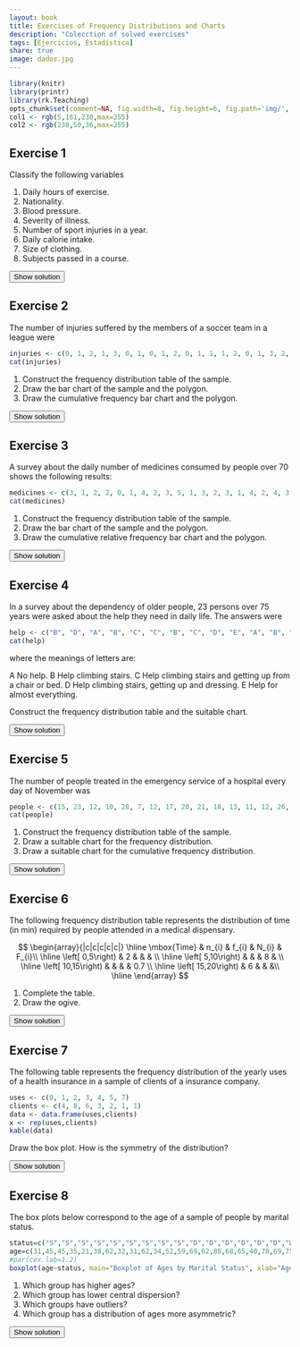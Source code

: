 ```yaml
---
layout: book
title: Exercises of Frequency Distributions and Charts
description: "Colecction of solved exercises"
tags: [Ejercicios, Estadística]
share: true
image: dados.jpg
---
```


```r
library(knitr)
library(printr)
library(rk.Teaching)
opts_chunk$set(comment=NA, fig.width=8, fig.height=6, fig.path='img/', fig.align="center", dev="svg", digits=4, echo=FALSE, warning=FALSE, message=FALSE)
col1 <- rgb(5,161,230,max=255)
col2 <- rgb(238,50,36,max=255)
```

## Exercise 1
Classify the following variables

1. Daily hours of exercise.
2. Nationality.
3.  Blood pressure.
4.  Severity of illness.
5.  Number of sport injuries in a year.
6.  Daily calorie intake.
7.  Size of clothing.
8.  Subjects passed in a course.

<div><button class="solution">Show solution</button></div>
<div id="solution" style="display: none">

1. Quantitative continuous.
2. Qualitative nominal.
3. Quantitative continuous.
4. Qualitative ordinal.
5. Quantitative discrete.
6. Quantitative continuous.
7. Qualitative ordinal.
8. Quantitative discrete.

</div>

## Exercise 2
The number of injuries suffered by the members of a soccer team in a league were
```r
injuries <- c(0, 1, 2, 1, 3, 0, 1, 0, 1, 2, 0, 1, 1, 1, 2, 0, 1, 3, 2, 1, 2, 1, 0, 1)
cat(injuries)
```

1.  Construct the frequency distribution table of the sample.
2.  Draw the bar chart of the sample and the polygon.
3.  Draw the cumulative frequency bar chart and the polygon.

<div><button class="solution">Show solution</button></div>
<div id="solution" style="display: none">
1. 
```r
data <- data.frame(injuries)
tab <- frequencyTable(data, "injuries")
kable(tab, format="html")
```
2.
```r
tab <- table(injuries)
b <- barplot(tab, main="Number of injuries of a soccer team in a league", xlab="Injuries", ylab="Frequency", col=col1, space=0.5)
lines(b, tab, type="l", col=col2)
```
3. 
```r
b <- barplot(cumsum(tab), main="Number of injuries of a soccer team in a league", xlab="Injuries", ylab="Frequency", col=col1, space=0.5)
lines(c(0,1,1,2.5,2.5,4,4,5.5,5.5), c(0,0,6,6,17,17,22,22,24), type="l", col=col2)
```
</div>

## Exercise 3
A survey about the daily number of medicines consumed by people over 70 shows the following results:

```r
medicines <- c(3, 1, 2, 2, 0, 1, 4, 2, 3, 5, 1, 3, 2, 3, 1, 4, 2, 4, 3, 2, 3, 5, 0, 1, 2, 0, 2, 3, 0, 1, 1, 5, 3, 4, 2, 3, 0, 1, 2, 3)
cat(medicines)
```

1.  Construct the frequency distribution table of the sample.
2.  Draw the bar chart of the sample and the polygon.
3.  Draw the cumulative relative frequency bar chart and the polygon.

<div><button class="solution">Show solution</button></div>
<div id="solution" style="display: none">
1. 
```r
data <- data.frame(medicines)
tab <- frequencyTable(data, "medicines")
kable(tab, format="html")
```
2.
```r
tab <- table(medicines)
b <- barplot(tab, main="Daily medicines cosumed by people over 70", xlab="Medicines", ylab="Frequency", col=col1, space=0.5)
lines(b, tab, type="l", col=col2)
```
3. 
```r
b <- barplot(cumsum(tab)/length(medicines), main="Daily medicines consumed by people over 70", xlab="Medicines", ylab="Cumulative relative frequency", col=col1, space=0.5)
lines(c(0,1,1,2.5,2.5,4,4,5.5,5.5,7,7,8.5,8.5), c(0,0,0.125,0.125,0.325,0.325,0.575,0.575,0.825,0.825,0.925,0.925,1), type="l", col=col2)
```
</div>

## Exercise 4
In a survey about the dependency of older people, 23 persons over 75 years were asked about the help they need in daily life. The answers were

```r
help <- c("B", "D", "A", "B", "C", "C", "B", "C", "D", "E", "A", "B", "C", "E", "A", "B", "C", "D", "B", "B", "A", "A", "B")
cat(help)
```

where the meanings of letters are:

A No help.
B Help climbing stairs.
C Help climbing stairs and getting up from a chair or bed.
D Help climbing stairs, getting up and dressing.
E Help for almost everything.

Construct the frequency distribution table and the suitable chart.

<div><button class="solution">Show solution</button></div>
<div id="solution" style="display: none">
```r
data <- data.frame(help)
tab <- frequencyTable(data, "help")
kable(tab, format="html")
tab <- table(help)
pie(tab, main="Help required in daily life", col=rainbow(length(tab)))
```
</div>

## Exercise 5
The number of people treated in the emergency service of a hospital every day of November was

```r
people <- c(15, 23, 12, 10, 28, 7, 12, 17, 20, 21, 18, 13, 11, 12, 26, 30, 6, 16, 19, 22, 14, 17, 21, 28, 9, 16, 13, 11, 16, 20)
cat(people)
```

1.  Construct the frequency distribution table of the sample.
2.  Draw a suitable chart for the frequency distribution.
3.  Draw a suitable chart for the cumulative frequency distribution.

<div><button class="solution">Show solution</button></div>
<div id="solution" style="display: none">
1. 

```r
data <- data.frame(people)
tab <- frequencyTableIntervals(data, "people", breaks=pretty(range(na.omit(data[["people"]])), nclass.Sturges(data[["people"]])), right=TRUE)
kable(tab, format="html")
```

2. 
```r
h <- hist(people, main="People treated in the emergency service", xlab="People", ylab="Frequency", col=col1)
```
3. 
```r
h$counts <- cumsum(h$counts)
plot(h, main="People treated in the emergency service", xlab="People", ylab="Cumulative frequency", col=col1)
```
</div>

## Exercise 6
The following frequency distribution table represents the distribution of time (in min) required by people attended in a medical dispensary.

$$
\begin{array}{|c|c|c|c|c|}
\hline \mbox{Time} & n_{i} & f_{i} & N_{i} & F_{i}\\
\hline 
\left[ 0,5\right) & 2 &  &  &  \\ 
\hline 
\left[ 5,10\right) &  &  & 8 &  \\ 
\hline 
\left[ 10,15\right) &  & &  & 0.7 \\ 
\hline 
\left[ 15,20\right) & 6 &  &  &\\ 
\hline
\end{array}
$$

1.  Complete the table.
2.  Draw the ogive.

<div><button class="solution">Show solution</button></div>
<div id="solution" style="display: none">
1. 
$$
\begin{array}{|c|c|c|c|c|}
\hline \mbox{Time} & n_{i} & f_{i} & N_{i} & F_{i}\\
\hline 
\left[ 0,5\right) & 2 & 0.1 & 2 & 0.1 \\ 
\hline 
\left[ 5,10\right) & 6 & 0.3 & 8 & 0.4 \\ 
\hline 
\left[ 10,15\right) & 6 & 0.3 & 14 & 0.7 \\ 
\hline 
\left[ 15,20\right) & 6 & 0.3 & 20  & 1\\ 
\hline
\end{array}
$$

2. 
```r
x <- c(0,5,10,15,20)
y <- c(0,0.1,0.4,0.7,1)
plot(x, y, type="o", pch=16, col=col1, main="Time required by people attended in a medical dispensary", xlab="Time (in min)", ylab="Cumulative relative frequency", axes=FALSE, frame.plot=TRUE)
abline(h=seq(0,1,0.1), col="grey10", lty="dotted")
axis(1, at=x)
axis(2, at=seq(0,1,0.1), las=2)
```
</div>


## Exercise 7
The following table represents the frequency distribution of the yearly uses of a health insurance in a sample of clients of a insurance company.

```r
uses <- c(0, 1, 2, 3, 4, 5, 7)
clients <- c(4, 8, 6, 3, 2, 1, 1)
data <- data.frame(uses,clients)
x <- rep(uses,clients)
kable(data)
```

Draw the box plot. How is the symmetry of the distribution?

<div><button class="solution">Show solution</button></div>
<div id="solution" style="display: none">
```r
boxplot(x, col=col1, horizontal=TRUE)
```
</div>


## Exercise 8
The box plots below correspond to the age of a sample of people by marital status.

```r
status=c("S","S","S","S","S","S","S","S","S","D","D","D","D","D","D","W","W","W","W","W","W","W","M","M","M","M","M")
age=c(31,45,45,35,21,38,62,32,31,62,34,52,59,69,62,80,68,65,40,78,69,75,31,65,59,51,71)
#par(cex.lab=1.2)
boxplot(age~status, main="Boxplot of Ages by Marital Status", xlab="Age",col=rainbow(4,s=0.6), horizontal=TRUE)
```

1.  Which group has higher ages?
2.  Which group has lower central dispersion?
3.  Which groups have outliers?
4.  Which group has a distribution of ages more asymmetric?


<div><button class="solution">Show solution</button></div>
<div id="solution" style="display: none">
1. Widowers. 2. Divorced. 3. Widowers and divorced. 4. Divorced.
</div>


